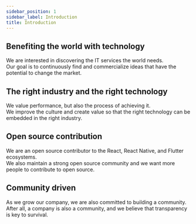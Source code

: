 ```yaml
---
sidebar_position: 1
sidebar_label: Introduction
title: Introduction
---
```



<IcLogoIntroLoop />

<div className="mdx-item">
  <h2>Benefiting the world with technology</h2>

  We are interested in discovering the IT services the world needs.<br/>
  Our goal is to continuously find and commercialize ideas that have the potential to change the market.<br />
</div>

<div className="mdx-item mdx-align-right">
  <h2>The right industry and the right technology</h2>

  We value performance, but also the process of achieving it.<br/>
  We improve the culture and create value so that the right technology can be embedded in the right industry.<br/>
</div>

<div className="mdx-item">

<h2>Open source contribution</h2>

We are an open source contributor to the React, React Native, and Flutter ecosystems.<br/>
We also maintain a strong open source community and we want more people to contribute to open source.

</div>

<div className="mdx-item mdx-align-right">

<h2>Community driven</h2>

As we grow our company, we are also committed to building a community.<br/>
After all, a company is also a community, and we believe that transparency is key to survival.<br/>

</div>
